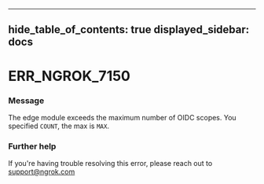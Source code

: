 

---
hide_table_of_contents: true
displayed_sidebar: docs
---


# ERR_NGROK_7150

### Message
The edge module exceeds the maximum number of OIDC scopes. You specified `COUNT`, the max is `MAX`.

<ErrorDetails error="err_ngrok_7150" />



### Further help
If you're having trouble resolving this error, please reach out to [support@ngrok.com](mailto:support@ngrok.com?subject=Help%20with%20ERR_NGROK_7150)

